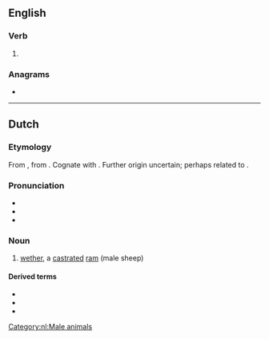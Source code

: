 ==English==

===Verb===
{{en-verb}}

# {{alternative form of|en|hamble}}

===Anagrams===
* {{anagrams|en|a=aehlm|almeh|hemal}}

----

==Dutch==

===Etymology===
From {{inh|nl|dum|hamel}}, from {{inh|nl|gem-pro|*hamalaz|t=mutilated, castrated}}. Cognate with {{cog|de|Hammel}}. Further origin uncertain; perhaps related to {{m|nl|ham||bacon}}.

===Pronunciation===
* {{IPA|nl|/ˈɦaː.məl/}}
* {{audio|nl|nl-hamel.ogg|hamel}}
* {{hyphenation|nl|ha|mel}}

===Noun===
{{nl-noun|m|-s|hameltje}}

# [[wether]], a [[castrate]]d [[ram]] (male sheep)

====Derived terms====
* {{l|nl|belhamel}}
* {{l|nl|hamelbout}}
* {{l|nl|hamelvlees}}

[[Category:nl:Male animals]]